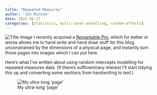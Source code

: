 ```yaml
---
title: "Repeated Measures"
author: "Jon Minton"
date: 2025-06-17
categories: [statistics, multi-level-modelling, random-effects]
---
```


![Title image](mini-figure.png)
I recently acquired a [Remarkable Pro](https://remarkable.com/products/remarkable-paper/pro), which for better or worse allows me to hand write and hand draw stuff for this blog, unconstrained by the dimensions of a physical page, and instantly turn those pages into images which I can put here. 

Here's what I've written about using random intercepts modelling for repeated measures data. (If there's sufficient/any interest I'll start tidying this up and converting some sections from handwriting to text.)

![My ultra-long 'page'](Repeated%20Measures%20-%20page%201.png)
